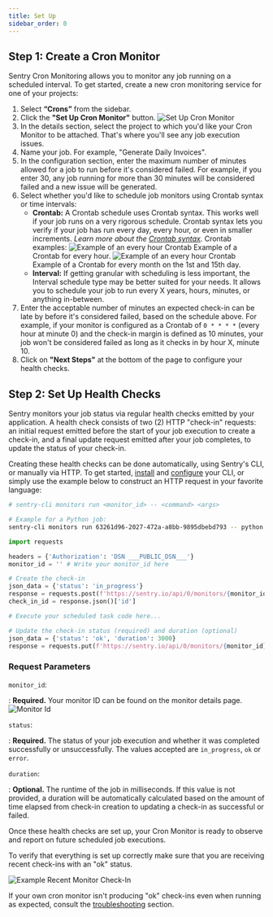 ```yaml
---
title: Set Up
sidebar_order: 0
---
```


## Step 1: Create a Cron Monitor

Sentry Cron Monitoring allows you to monitor any job running on a scheduled interval. To get started, create a new cron monitoring service for one of your projects:

1. Select **“Crons”** from the sidebar.
2. Click the **"Set Up Cron Monitor"** button.
    ![Set Up Cron Monitor](cron-setup.png)
3. In the details section, select the project to which you'd like your Cron Monitor to be attached. That's where you'll see any job execution issues.
4. Name your job. For example, "Generate Daily Invoices".
5. In the configuration section, enter the maximum number of minutes allowed for a job to run before it's considered failed. For example, if you enter 30, any job running for more than 30 minutes will be considered failed and a new issue will be generated.
6. Select whether you'd like to schedule job monitors using Crontab syntax or time intervals:
    - **Crontab:** A Crontab schedule uses Crontab syntax. This works well if your job runs on a very rigorous schedule. Crontab syntax lets you verify if your job has run every day, every hour, or even in smaller increments. *Learn more about the [Crontab syntax](https://en.wikipedia.org/wiki/Cron).* Crontab examples:
        ![Example of an every hour Crontab](cron-setup-crontab-example-1.png)
        Example of a Crontab for every hour.
        ![Example of an every hour Crontab](cron-setup-crontab-example-2.png)
        Example of a Crontab for every month on the 1st and 15th day.
    - **Interval:** If getting granular with scheduling is less important, the Interval schedule type may be better suited for your needs. It allows you to schedule your job to run every X years, hours, minutes, or anything in-between.
7. Enter the acceptable number of minutes an expected check-in can be late by before it's considered failed, based on the schedule above. For example, if your monitor is configured as a Crontab of `0 * * * *` (every hour at minute 0) and the check-in margin is defined as 10 minutes, your job won't be considered failed as long as it checks in by hour X, minute 10.
8. Click on **"Next Steps"** at the bottom of the page to configure your health checks.


## Step 2: Set Up Health Checks

Sentry monitors your job status via regular health checks emitted by your application. A health check consists of two (2) HTTP "check-in" requests: an initial request emitted before the start of your job execution to create a check-in, and a final update request emitted after your job completes, to update the status of your check-in.

Creating these health checks can be done automatically, using Sentry's CLI, or manually via HTTP. To get started, [install](/product/cli/installation) and [configure](/product/cli/configuration) your CLI, or simply use the example below to construct an HTTP request in your favorite language:


```bash {tabTitle: CLI}
# sentry-cli monitors run <monitor_id> -- <command> <args>

# Example for a Python job:
sentry-cli monitors run 63261d96-2027-472a-a8bb-9895dbebd793 -- python path/to/file.py
```
```python
import requests

headers = {'Authorization': 'DSN ___PUBLIC_DSN___'}
monitor_id = '' # Write your monitor_id here

# Create the check-in
json_data = {'status': 'in_progress'}
response = requests.post(f'https://sentry.io/api/0/monitors/{monitor_id}/checkins/', headers=headers, json=json_data)
check_in_id = response.json()['id']

# Execute your scheduled task code here...

# Update the check-in status (required) and duration (optional)
json_data = {'status': 'ok', 'duration': 3000}
response = requests.put(f'https://sentry.io/api/0/monitors/{monitor_id}/checkins/{check_in_id}/', headers=headers, json=json_data)
```

### Request Parameters
`monitor_id`:

: **Required.** Your monitor ID can be found on the monitor details page.
![Monitor Id](cron-id-example.png)

`status`:

: **Required.** The status of your job execution and whether it was completed successfully or unsuccessfully. The values accepted are `in_progress`, `ok` or `error`.

`duration`:

: **Optional.** The runtime of the job in milliseconds. If this value is not provided, a duration will be automatically calculated based on the amount of time elapsed from check-in creation to updating a check-in as successful or failed.

Once these health checks are set up, your Cron Monitor is ready to observe and report on future scheduled job executions.

To verify that everything is set up correctly make sure that you are receiving recent check-ins with an "ok" status.

![Example Recent Monitor Check-In](cron-recent-checkin.png)

If your own cron monitor isn't producing "ok" check-ins even when running as expected, consult the [troubleshooting](/product/crons/troubleshooting/) section.
